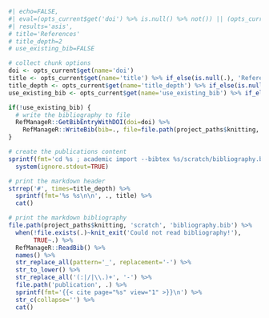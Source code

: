 ```r
#| echo=FALSE,
#| eval=(opts_current$get('doi') %>% is.null() %>% not()) || (opts_current$get('use_existing_bib') %>% if_else(is.null(.), FALSE, .) %>% equals(TRUE)),
#| results='asis',
# title='References'
# title_depth=2
# use_existing_bib=FALSE

# collect chunk options
doi <- opts_current$get(name='doi')
title <- opts_current$get(name='title') %>% if_else(is.null(.), 'References', .)
title_depth <- opts_current$get(name='title_depth') %>% if_else(is.null(.), 2, .)
use_existing_bib <- opts_current$get(name='use_existing_bib') %>% if_else(is.null(.), FALSE, .)

if(!use_existing_bib) {
  # write the bibliography to file
  RefManageR::GetBibEntryWithDOI(doi=doi) %>%
    RefManageR::WriteBib(bib=., file=file.path(project_paths$knitting, 'scratch', 'bibliography.bib'), append=FALSE)
}

# create the publications content
sprintf(fmt='cd %s ; academic import --bibtex %s/scratch/bibliography.bib --publication-dir publication --no-overwrite', project_paths$website, project_paths$knitting) %>%
  system(ignore.stdout=TRUE)

# print the markdown header
strrep('#', times=title_depth) %>%
  sprintf(fmt='%s %s\n\n', ., title) %>%
  cat()

# print the markdown bibliography
file.path(project_paths$knitting, 'scratch', 'bibliography.bib') %>%
  when(!file.exists(.)~knit_exit('Could not read bibliography!'),
       TRUE~.) %>%
  RefManageR::ReadBib() %>%
  names() %>%
  str_replace_all(pattern='_', replacement='-') %>%
  str_to_lower() %>%
  str_replace_all('(:|/|\\.)+', '-') %>%
  file.path('publication', .) %>%
  sprintf(fmt='{{< cite page="%s" view="1" >}}\n') %>%
  str_c(collapse='') %>%
  cat()
```
